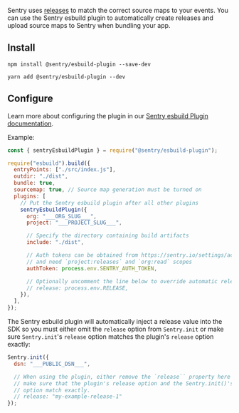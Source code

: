 Sentry uses [releases](/product/releases/) to match the correct source maps to your events. You can use the Sentry esbuild plugin to automatically create releases and upload source maps to Sentry when bundling your app.

## Install

```npm
npm install @sentry/esbuild-plugin --save-dev
```

```yarn
yarn add @sentry/esbuild-plugin --dev
```

## Configure

Learn more about configuring the plugin in our [Sentry esbuild Plugin documentation](https://github.com/getsentry/sentry-javascript-bundler-plugins/tree/main/packages/esbuild-plugin).

Example:

```javascript {filename:esbuild.config.js}
const { sentryEsbuildPlugin } = require("@sentry/esbuild-plugin");

require("esbuild").build({
  entryPoints: ["./src/index.js"],
  outdir: "./dist",
  bundle: true,
  sourcemap: true, // Source map generation must be turned on
  plugins: [
    // Put the Sentry esbuild plugin after all other plugins
    sentryEsbuildPlugin({
      org: "___ORG_SLUG___",
      project: "___PROJECT_SLUG___",

      // Specify the directory containing build artifacts
      include: "./dist",

      // Auth tokens can be obtained from https://sentry.io/settings/account/api/auth-tokens/
      // and need `project:releases` and `org:read` scopes
      authToken: process.env.SENTRY_AUTH_TOKEN,

      // Optionally uncomment the line below to override automatic release name detection
      // release: process.env.RELEASE,
    }),
  ],
});
```

The Sentry esbuild plugin will automatically inject a release value into the SDK so you must either omit the `release` option from `Sentry.init` or make sure `Sentry.init`'s `release` option matches the plugin's `release` option exactly:

```javascript
Sentry.init({
  dsn: "___PUBLIC_DSN___",

  // When using the plugin, either remove the `release`` property here entirely or
  // make sure that the plugin's release option and the Sentry.init()'s release
  // option match exactly.
  // release: "my-example-release-1"
});
```
